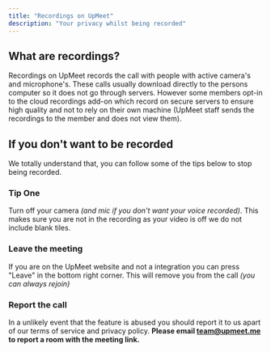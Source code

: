 ```yaml
---
title: "Recordings on UpMeet"
description: "Your privacy whilst being recorded"
---
```


## What are recordings?
Recordings on UpMeet records the call with people with active camera's and microphone's.
These calls usually download directly to the persons computer so it does not go through servers.
However some members opt-in to the cloud recordings add-on which record on secure servers to ensure high quality and not to rely on their own machine (UpMeet staff sends the recordings to the member and does not view them). 

## If you don't want to be recorded
We totally understand that, you can follow some of the tips below to stop being recorded.

### Tip One
Turn off your camera _(and mic if you don't want your voice recorded)_. 
This makes sure you are not in the recording as your video is off we do not include blank tiles.

### Leave the meeting
If you are on the UpMeet website and not a integration you can press "Leave" in the bottom right corner.
This will remove you from the call _(you can always rejoin)_ 

### Report the call
In a unlikely event that the feature is abused you should report it to us apart of our terms of service and privacy policy.
**Please email team@upmeet.me to report a room with the meeting link.**
